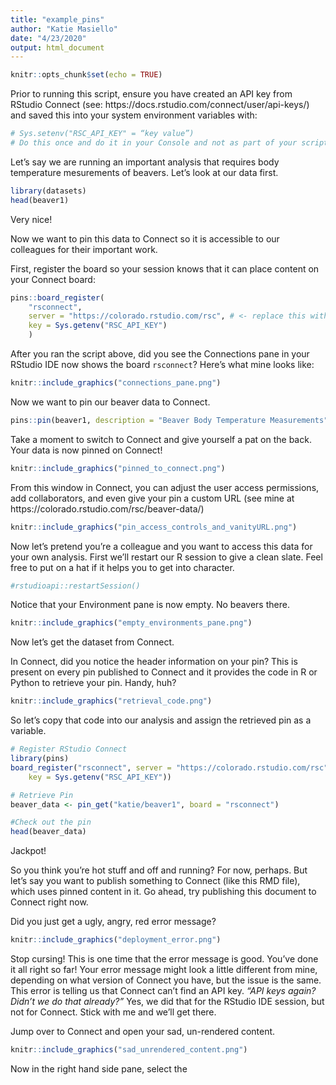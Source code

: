 ```yaml
---
title: "example_pins"
author: "Katie Masiello"
date: "4/23/2020"
output: html_document
---
```


```r
knitr::opts_chunk$set(echo = TRUE)
```

Prior to running this script, ensure you have created an API key from RStudio Connect (see: https://docs.rstudio.com/connect/user/api-keys/) and saved this into your system environment variables with:
```r
# Sys.setenv("RSC_API_KEY" = “key value”) 
# Do this once and do it in your Console and not as part of your script.  Keep your keys secure!
```

Let's say we are running an important analysis that requires body temperature mesurements of beavers. Let's look at our data first.  
```r
library(datasets)
head(beaver1)
```
Very nice!

Now we want to pin this data to Connect so it is accessible to our colleagues for their important work.  

First, register the board so your session knows that it can place content on your Connect board:
```r
pins::board_register(
    "rsconnect", 
    server = "https://colorado.rstudio.com/rsc", # <- replace this with your server name 
    key = Sys.getenv("RSC_API_KEY")
    )
```

After you ran the script above, did you see the Connections pane in your RStudio IDE now shows the board `rsconnect`?  Here's what mine looks like:  
```r
knitr::include_graphics("connections_pane.png")
```
  
Now we want to pin our beaver data to Connect. 
```r
pins::pin(beaver1, description = "Beaver Body Temperature Measurements", board = "rsconnect")
```

Take a moment to switch to Connect and give yourself a pat on the back.  Your data is now pinned on Connect!  
```r
knitr::include_graphics("pinned_to_connect.png")
```
  
From this window in Connect, you can adjust the user access permissions, add collaborators, and even give your pin a custom URL (see mine at https://colorado.rstudio.com/rsc/beaver-data/)  
```r
knitr::include_graphics("pin_access_controls_and_vanityURL.png")
```
  
Now let's pretend you're a colleague and you want to access this data for your own analysis.  First we'll 
restart our R session to give a clean slate.  Feel free to put on a hat if it helps you to get into character.
```r
#rstudioapi::restartSession() 
```

Notice that your Environment pane is now empty.  No beavers there.  
```r
knitr::include_graphics("empty_environments_pane.png")
```
  
Now let's get the dataset from Connect. 

In Connect, did you notice the header information on your pin?  This is present on every pin published to Connect and it provides the code in  R or Python to retrieve your pin.  Handy, huh?  
```r
knitr::include_graphics("retrieval_code.png")
```
  
So let's copy that code into our analysis and assign the retrieved pin as a variable.
```r
# Register RStudio Connect
library(pins)
board_register("rsconnect", server = "https://colorado.rstudio.com/rsc",
    key = Sys.getenv("RSC_API_KEY"))

# Retrieve Pin
beaver_data <- pin_get("katie/beaver1", board = "rsconnect")

#Check out the pin
head(beaver_data)
```
  
Jackpot!  

So you think you're hot stuff and off and running?  For now, perhaps.  But let's say you want to publish something to Connect (like this RMD file), which uses pinned content in it.  Go ahead, try publishing this document to Connect right now. 

Did you just get a ugly, angry, red error message?  
```r
knitr::include_graphics("deployment_error.png")
```


Stop cursing! This is one time that the error message is good.  You've done it all right so far! Your error message might look a little different from mine, depending on what version of Connect you have, but the issue is the same.  This error is telling us that Connect can't find an API key.  *"API keys again? Didn't we do that already?"*  Yes, we did that for the RStudio IDE session, but not for Connect.  Stick with me and we'll get there.  

Jump over to Connect and open your sad, un-rendered content.  
```r
knitr::include_graphics("sad_unrendered_content.png")
```
  
Now in the right hand side pane, select the 